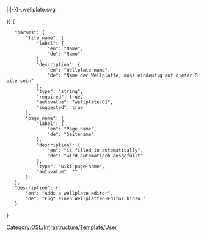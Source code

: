 <includeonly>{{OslTemplate:Helper/UI/VE/Visible
|icon=die
|content=Wellplate ''{{{file_name}}}''
}}
{{OslTemplate:Helper/UI/VE/Hidden 
|content=<div class="WellplateEditor" style="display:hide;">{{#replace:{{#replace: {{{page_name}}}|/|-}}|:|-}}-{{{file_name}}}.wellplate.svg</div>
}}</includeonly>
<noinclude>[[Category:OSL/Infrastructure/Template/User]]
<templatedata>
{
	"params": {
		"file_name": {
			"label": {
				"en": "Name",
				"de": "Name"
			},
			"description": {
				"en": "Wellplate name",
				"de": "Name der Wellplatte, muss eindeutig auf dieser Seite sein"
			},
			"type": "string",
			"required": true,
			"autovalue": "wellplate-01",
			"suggested": true
		},
		"page_name": {
			"label": {
				"en": "Page name",
				"de": "Seitename"
			},
			"description": {
				"en": "is filled in automatically",
				"de": "wird automatisch ausgefüllt"
			},
			"type": "wiki-page-name",
			"autovalue": "{{subst:FULLPAGENAME}}"
		}
	},
	"description": {
		"en": "Adds a wellplate editor",
		"de": "Fügt einen Wellplatten-Editor hinzu "
	}
}
</templatedata>
</noinclude>
